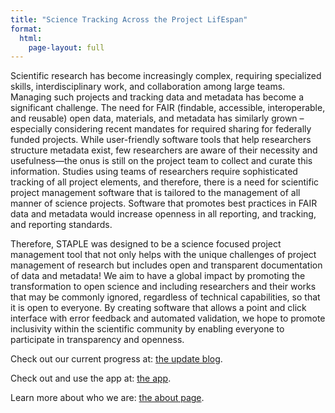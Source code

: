 ```yaml
---
title: "Science Tracking Across the Project LifEspan"
format: 
  html:
    page-layout: full
---
```


Scientific research has become increasingly complex, requiring specialized skills, interdisciplinary work, and collaboration among large teams. Managing such projects and tracking data and metadata has become a significant challenge. The need for FAIR (findable, accessible, interoperable, and reusable) open data, materials, and metadata has similarly grown -- especially considering recent mandates for required sharing for federally funded projects. While user-friendly software tools that help researchers structure metadata exist, few researchers are aware of their necessity and usefulness---the onus is still on the project team to collect and curate this information. Studies using teams of researchers require sophisticated tracking of all project elements, and therefore, there is a need for scientific project management software that is tailored to the management of all manner of science projects. Software that promotes best practices in FAIR data and metadata would increase openness in all reporting, and tracking, and reporting standards.

Therefore, STAPLE was designed to be a science focused project management tool that not only helps with the unique challenges of project management of research but includes open and transparent documentation of data and metadata! We aim to have a global impact by promoting the transformation to open science and including researchers and their works that may be commonly ignored, regardless of technical capabilities, so that it is open to everyone. By creating software that allows a point and click interface with error feedback and automated validation, we hope to promote inclusivity within the scientific community by enabling everyone to participate in transparency and openness.

Check out our current progress at: <a href="https://staple.science/posts.html">the update blog</a>.

Check out and use the app at: <a href="https://app.staple.science/">the app</a>.

Learn more about who we are: <a href="https://staple.science/about.html">the about page</a>.
